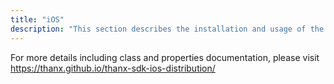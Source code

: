 ```yaml
---
title: "iOS"
description: "This section describes the installation and usage of the Thanx iOS SDK."
---
```


For more details including class and properties documentation, please visit
https://thanx.github.io/thanx-sdk-ios-distribution/
